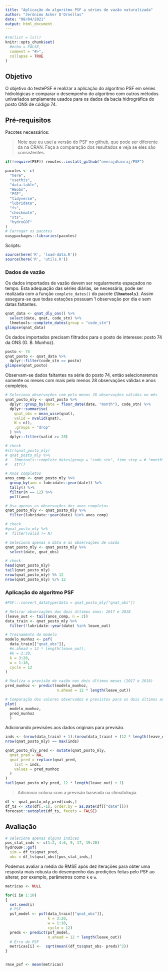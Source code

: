 ```yaml
---
title: "Aplicação do algoritmo PSF a séries de vazão naturalizada"
author: "Jerônimo Acker D'Ornellas"
date: "08/04/2021"
output: html_document
---
```



```r
#rm(list = ls())
knitr::opts_chunk$set(
  #echo = FALSE,
  comment = "#>",
  collapse = TRUE
)
```

## Objetivo 

O objetivo do testePSF é realizar a aplicação do algoritmo PSF em séries hidrológicas e comparar o desempenho do algoritmo com outros métodos univariados amplamente usados para os dados da bacia hidrográfica do posto ONS de código 74.

## Pré-requisitos

Pacotes necessários:

> Note que eu usei a versão do PSF no github, que pode ser diferente da na CRAN. Faça a comparação dos resultados e veja se eles são consistentes.

```r
if(!require(PSF)) remotes::install_github("neerajdhanraj/PSF")

pacotes <- c(
  "here",
  "usethis",
  "data.table",
  "HEobs",
  "PSF",
  "tidyverse",
  "lubridate",
  "fs",
  "checkmate",
  "xts",
  "hydroGOF"
)
# Carregar os pacotes
easypackages::libraries(pacotes)
```

Scripts:

```r
source(here('R', 'load-data.R'))
source(here('R', 'utils.R'))
```


### Dados de vazão

Os dados importados de vazão devem ser regularmente espaçados no tempo. Esta adequação das séries diárias, se necessária, pode ser realizada com a função `complete_dates()` do pacote **`{lhmetools}`**. Assim assegura-se que todas estações possuam 1 observação por dia e sem datas faltantes.

```r
qnat_data <- qnat_dly_ons() %>%
  select(date, qnat, code_stn) %>%
  lhmetools::complete_dates(group = "code_stn")
glimpse(qnat_data)
```

Os dados importados precisam filtrados para o posto de interesse: posto 74 da ONS (G. B. Munhoz).

```r
posto <- 74
qnat_posto <- qnat_data %>% 
  dplyr::filter(code_stn == posto)
glimpse(qnat_posto)
```


Observam-se dados faltantes na série do posto 74, então selecionaremos somente os meses com mais pelo menos 28 observações válidas e anos completos.

```r
# Seleciona observações com pelo menos 28 observações válidas no mês
qnat_posto_mly <- qnat_posto %>% 
  dplyr::group_by(date = floor_date(date, "month"), code_stn) %>% 
  dplyr::summarise(
    qnat_obs = mean_wise(qnat), 
    valid = nvalid(qnat), 
    N = n(),
    .groups = "drop"
  ) %>%
  dplyr::filter(valid >= 28) 

# check
#str(qnat_posto_mly)
# qnat_posto_mly %>% 
#   lhmetools::complete_dates(group = "code_stn", time_step = # "month") %>%
#   str()

# Anos completos
anos_comp <- qnat_posto_mly %>%
  group_by(ano = lubridate::year(date)) %>%
  tally() %>%
  filter(n == 12) %>%
  pull(ano) 

# Usa apenas as observações dos anos completos
qnat_posto_mly <- qnat_posto_mly %>%
  filter(lubridate::year(date) %in% anos_comp)

# check
#qnat_posto_mly %>%
#  filter(valid != N)

# Seleciona apenas a data e as observações de vazão 
qnat_posto_mly <- qnat_posto_mly %>%
  select(date, qnat_obs)

# check
head(qnat_posto_mly)
tail(qnat_posto_mly)
nrow(qnat_posto_mly) %% 12 
nrow(qnat_posto_mly) %/% 12
```


### Aplicação do algoritmo PSF

```r
#PSF:::convert_datatype(data = qnat_posto_mly["qnat_obs"])

# Retirar observações dos dois últimos anos: 2017 e 2018
(leave_out <- tail(anos_comp, n = 2))
data_train <- qnat_posto_mly %>%
  filter(!lubridate::year(date) %in% leave_out)

# Treinamento do modelo
modelo_munhoz <- psf(
  data_train[["qnat_obs"]],
  #n.ahead = 12 * length(leave_out),
  #k = 2:20,
  k = 3:20,
  w = 1:10,
  cycle = 12
)

# Realiza a previsão de vazão nos dois últimos meses (2017 e 2018)
pred_munhoz <- predict(modelo_munhoz,
                       n.ahead = 12 * length(leave_out))

# Comparação dos valores observados e previstos para os dois últimos anos
plot(
  modelo_munhoz,
  pred_munhoz
  )
```



Adicionando previsões aos dados originais para previsão.

```r
inds <- (nrow(data_train) + 1):(nrow(data_train) + (12 * length(leave_out)))
nrow(qnat_posto_mly) == max(inds)

qnat_posto_mly_pred <- mutate(qnat_posto_mly,
  qnat_pred = NA,
  qnat_pred = replace(qnat_pred,
    list = inds,
    values = pred_munhoz
  )
)
tail(qnat_posto_mly_pred, 12 * length(leave_out) + 1)
```


> Adicionar coluna com a previsão baseada na climatologia.

```r
df <- qnat_posto_mly_pred[inds,]
df_ts <- xts(df[,-1], order.by = as.Date(df[["date"]]))
forecast::autoplot(df_ts, facets = FALSE)
```


## Avaliação

```r
# seleciona apenas alguns índices
pos_stat_inds <- c(1:2, 4:6, 9, 17, 19:20) 
hydroGOF::gof(
  sim = df_ts$qnat_pred, 
  obs = df_ts$qnat_obs)[pos_stat_inds,]
```

Podemos avaliar a média do RMSE após dez iterações para obter uma resposta mais robusta do desempenho das predições feitas pelo PSF ao alterar, por exemplo, parâmetros como `k` e `w`.


```r
metricas <- NULL

for(i in 1:10)
{
  set.seed(i)
  # PSF
  psf_model <- psf(data_train[["qnat_obs"]],
                   k = 3:20,
                   w = 1:10,
                   cycle = 12)
  preds <- predict(psf_model, 
                   n.ahead = 12 * length(leave_out))
  # Erro do PSF
  metricas[i] <-  sqrt(mean((df_ts$qnat_obs- preds)^2))
}


rmse_psf <- mean(metricas)
```


